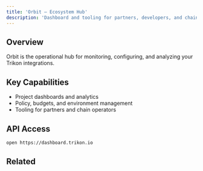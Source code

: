 ```yaml
---
title: 'Orbit — Ecosystem Hub'
description: 'Dashboard and tooling for partners, developers, and chains'
---
```


## Overview

Orbit is the operational hub for monitoring, configuring, and analyzing your Trikon integrations.

## Key Capabilities

- Project dashboards and analytics
- Policy, budgets, and environment management
- Tooling for partners and chain operators

## API Access

```bash
open https://dashboard.trikon.io
```

## Related

<CardGroup cols={2}>
  <Card title="SDX (SDK)" icon="code" href="/product-lineup/sdx" />
  <Card title="Services Layer" icon="layer-group" href="/core-features/services-layer" />
</CardGroup>

